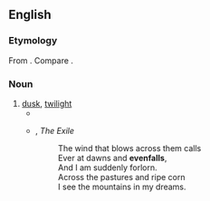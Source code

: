 ==English==

===Etymology===
From {{compound|even|t1=evening|fall|lang=en}}. Compare {{m|en|nightfall}}.

===Noun===
{{en-noun|~}}

# [[dusk]], [[twilight]]
#* {{RQ:Wodehouse Offing|XII|Arriving at Brinkley in the quiet '''evenfall''' and putting the old machine away in the garage, I noticed that Aunt Dahlia's car was there and gathered from this that the aged relative was around and about once more.}}
#* {{w|Katharine Tynan}}, ''The Exile''
#*: The wind that blows across them calls<br>Ever at dawns and '''evenfalls''',<br>And I am suddenly forlorn.<br>Across the pastures and ripe corn<br>I see the mountains in my dreams.